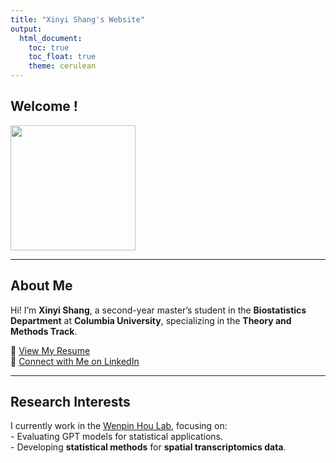 ```yaml
---
title: "Xinyi Shang's Website"
output: 
  html_document:
    toc: true
    toc_float: true
    theme: cerulean
---
```


## Welcome !

![](image/profile_photo.jpg){height=200}  

---

## About Me  

Hi! I’m **Xinyi Shang**, a second-year master’s student in the **Biostatistics Department** at **Columbia University**, specializing in the **Theory and Methods Track**.  

🔗 [View My Resume](resume.html)  
🔗 [Connect with Me on LinkedIn](https://www.linkedin.com/in/xinyi-shang-27a47026b/)  

---

## Research Interests  

I currently work in the [Wenpin Hou Lab](https://winnie09.github.io/Wenpin_Hou/), focusing on:  
- Evaluating GPT models for statistical applications.  
- Developing **statistical methods** for **spatial transcriptomics data**.  

